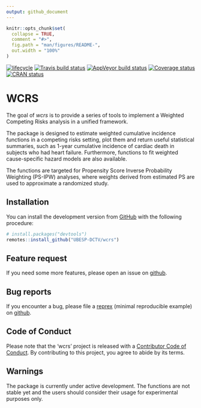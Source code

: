 ```yaml
---
output: github_document
---
```


<!-- README.md is generated from README.Rmd. Please edit that file -->

```r
knitr::opts_chunk$set(
  collapse = TRUE,
  comment = "#>",
  fig.path = "man/figures/README-",
  out.width = "100%"
)
```

<!-- badges: start -->
[![lifecycle](https://img.shields.io/badge/lifecycle-maturing-blue.svg)](https://www.tidyverse.org/lifecycle/#maturing)
[![Travis build status](https://travis-ci.com/UBESP-DCTV/wcrs.svg?branch=master)](https://travis-ci.com/UBESP-DCTV/wcrs)
[![AppVeyor build status](https://ci.appveyor.com/api/projects/status/github/UBESP-DCTV/wcrs?branch=master&svg=true)](https://ci.appveyor.com/project/UBESP-DCTV/wcrs)
[![Coverage status](https://codecov.io/gh/UBESP-DCTV/wcrs/branch/master/graph/badge.svg)](https://codecov.io/gh/UBESP-DCTV/wcrs)
[![CRAN status](https://www.r-pkg.org/badges/version/wcrs)](https://cran.r-project.org/package=wcrs)
<!-- badges: end -->

# WCRS
The goal of _wcrs_ is to provide a series of tools to implement a
Weighted Competing Risks analysis in a unified framework. 

The package is designed to estimate weighted cumulative incidence 
functions in a competing risks setting, plot them and return useful
statistical summaries, such as 1-year cumulative incidence of cardiac 
death in subjects who had heart failure. Furthermore, functions to fit
weighted cause-specific hazard models are also available.

The functions are targeted for Propensity Score Inverse Probability
Weighting (PS-IPW) analyses, where weights derived from estimated
PS are used to approximate a randomized study.

## Installation
You can install the development version from
[GitHub](https://github.com/) with the following procedure:

```r
# install.packages("devtools")
remotes::install_github("UBESP-DCTV/wcrs")
```

## Feature request
If you need some more features, please open an issue on
[github](https://github.com/UBESP-DCTV/wcrs/issues).

## Bug reports
If you encounter a bug, please file a
[reprex](https://github.com/tidyverse/reprex)
(minimal reproducible example) on
[github](https://github.com/UBESP-DCTV/wcrs/issues).

## Code of Conduct
Please note that the 'wcrs' project is released with a
[Contributor Code of Conduct](.github/CODE_OF_CONDUCT.md). By
contributing to this project, you agree to abide by its terms.

## Warnings
The package is currently under active development. The functions are
not stable yet and the users should consider their usage for 
experimental purposes only.

